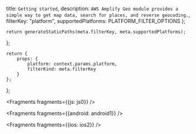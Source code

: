   title: `Getting started`,
  description: `AWS Amplify Geo module provides a simple way to get map data, search for places, and reverse geocoding.`,
  filterKey: "platform",
  supportedPlatforms: PLATFORM_FILTER_OPTIONS
};
      


    return generateStaticPaths(meta.filterKey, meta.supportedPlatforms);
};

    return {
        props: {
            platform: context.params.platform,
            filterKind: meta.filterKey
        }
    };
};


<Fragments fragments={{js: js0}} />


<Fragments fragments={{android: android1}} />


<Fragments fragments={{ios: ios2}} />
